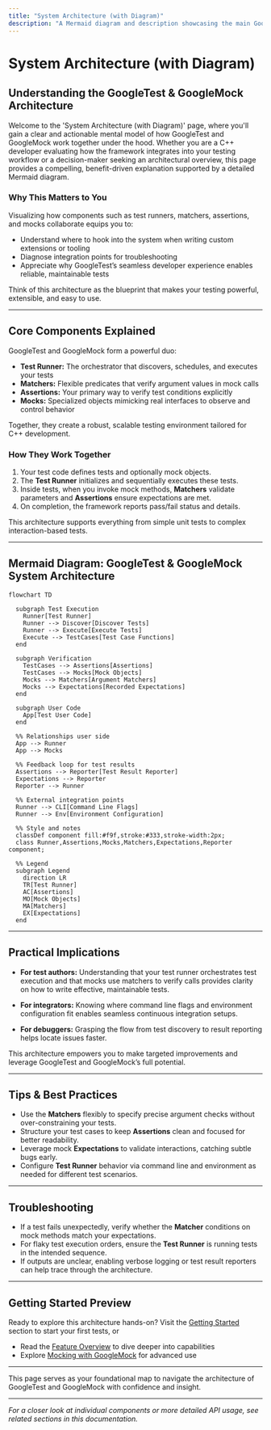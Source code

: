 ```yaml
---
title: "System Architecture (with Diagram)"
description: "A Mermaid diagram and description showcasing the main GoogleTest and GoogleMock components—test runners, matchers, assertions, and integration points—providing a clear mental model for users and decision-makers."
---
```


# System Architecture (with Diagram)

## Understanding the GoogleTest & GoogleMock Architecture

Welcome to the 'System Architecture (with Diagram)' page, where you'll gain a clear and actionable mental model of how GoogleTest and GoogleMock work together under the hood. Whether you are a C++ developer evaluating how the framework integrates into your testing workflow or a decision-maker seeking an architectural overview, this page provides a compelling, benefit-driven explanation supported by a detailed Mermaid diagram.

### Why This Matters to You

Visualizing how components such as test runners, matchers, assertions, and mocks collaborate equips you to:

- Understand where to hook into the system when writing custom extensions or tooling
- Diagnose integration points for troubleshooting
- Appreciate why GoogleTest’s seamless developer experience enables reliable, maintainable tests

Think of this architecture as the blueprint that makes your testing powerful, extensible, and easy to use.

---

## Core Components Explained

GoogleTest and GoogleMock form a powerful duo:

- **Test Runner:** The orchestrator that discovers, schedules, and executes your tests
- **Matchers:** Flexible predicates that verify argument values in mock calls
- **Assertions:** Your primary way to verify test conditions explicitly
- **Mocks:** Specialized objects mimicking real interfaces to observe and control behavior

Together, they create a robust, scalable testing environment tailored for C++ development.

### How They Work Together

1. Your test code defines tests and optionally mock objects.
2. The **Test Runner** initializes and sequentially executes these tests.
3. Inside tests, when you invoke mock methods, **Matchers** validate parameters and **Assertions** ensure expectations are met.
4. On completion, the framework reports pass/fail status and details.

This architecture supports everything from simple unit tests to complex interaction-based tests.

---

## Mermaid Diagram: GoogleTest & GoogleMock System Architecture

```mermaid
flowchart TD

  subgraph Test Execution
    Runner[Test Runner]
    Runner --> Discover[Discover Tests]
    Runner --> Execute[Execute Tests]
    Execute --> TestCases[Test Case Functions]
  end

  subgraph Verification
    TestCases --> Assertions[Assertions]
    TestCases --> Mocks[Mock Objects]
    Mocks --> Matchers[Argument Matchers]
    Mocks --> Expectations[Recorded Expectations]
  end

  subgraph User Code
    App[Test User Code]
  end

  %% Relationships user side
  App --> Runner
  App --> Mocks

  %% Feedback loop for test results
  Assertions --> Reporter[Test Result Reporter]
  Expectations --> Reporter
  Reporter --> Runner

  %% External integration points
  Runner --> CLI[Command Line Flags]
  Runner --> Env[Environment Configuration]

  %% Style and notes
  classDef component fill:#f9f,stroke:#333,stroke-width:2px;
  class Runner,Assertions,Mocks,Matchers,Expectations,Reporter component;

  %% Legend
  subgraph Legend
    direction LR
    TR[Test Runner]
    AC[Assertions]
    MO[Mock Objects]
    MA[Matchers]
    EX[Expectations]
  end

```

---

## Practical Implications

- **For test authors:** Understanding that your test runner orchestrates test execution and that mocks use matchers to verify calls provides clarity on how to write effective, maintainable tests.

- **For integrators:** Knowing where command line flags and environment configuration fit enables seamless continuous integration setups.

- **For debuggers:** Grasping the flow from test discovery to result reporting helps locate issues faster.

This architecture empowers you to make targeted improvements and leverage GoogleTest and GoogleMock’s full potential.

---

## Tips & Best Practices

- Use the **Matchers** flexibly to specify precise argument checks without over-constraining your tests.
- Structure your test cases to keep **Assertions** clean and focused for better readability.
- Leverage mock **Expectations** to validate interactions, catching subtle bugs early.
- Configure **Test Runner** behavior via command line and environment as needed for different test scenarios.

---

## Troubleshooting

- If a test fails unexpectedly, verify whether the **Matcher** conditions on mock methods match your expectations.
- For flaky test execution orders, ensure the **Test Runner** is running tests in the intended sequence.
- If outputs are unclear, enabling verbose logging or test result reporters can help trace through the architecture.

---

## Getting Started Preview

Ready to explore this architecture hands-on? Visit the [Getting Started](../getting-started/README.md) section to start your first tests, or 

- Read the [Feature Overview](./feature-overview.md) to dive deeper into capabilities
- Explore [Mocking with GoogleMock](../guides/mocking-advanced-techniques/intro-mocking.md) for advanced use

---

This page serves as your foundational map to navigate the architecture of GoogleTest and GoogleMock with confidence and insight.

---

*For a closer look at individual components or more detailed API usage, see related sections in this documentation.*
